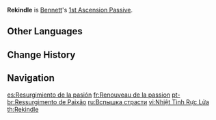 {{Talent Infobox
|image         = Talent Rekindle.png
|character     = Bennett
|type          = 1st Ascension Passive
|info          = Decreases [[Passion Overload]]'s CD by 20%.
|utility1      = Cooldown Reduction
}}
'''Rekindle''' is [[Bennett]]'s [[1st Ascension Passive]].

==Other Languages==
{{Other Languages
|en      = Rekindle
|zhs     = 热情复燃
|zhs_rm  = Rèqíng fùrán
|zht     = 熱情復燃
|zht_rm  = Rèqíng fùrán
|zh_tl   = Reignition of Passion
|ja      = 情熱復活
|ja_rm   = Jounetsu Fukkatsu
|ja_tl   = Passion Restoration
|ko      = 되살아난 열정
|ko_rm   = Doesal'anan Yeoljeong
|ko_tl   = Revived Passion
|es      = Resurgimiento de la pasión
|es_tl   = Resurgence of Passion
|fr      = Renouveau de la passion
|fr_tl   = Renewal of Passion
|ru      = Вспышка страсти
|ru_tl   = 
|th      = Rekindle
|vi      = Nhiệt Tình Rực Lửa
|vi_tl   = Flaming Enthusiasm
|de      = Aufflammen
|de_tl   = Flare Up
|id      = Rekindle
|pt      = Ressurgimento da Paixão
|pt_tl   = 
}}

==Change History==
{{Change History|1.0}}
{{Clr}}
==Navigation==
{{Talent Navbox|Bennett}}

[[es:Resurgimiento de la pasión]]
[[fr:Renouveau de la passion]]
[[pt-br:Ressurgimento de Paixão]]
[[ru:Вспышка страсти]]
[[vi:Nhiệt Tình Rực Lửa]]
[[th:Rekindle]]